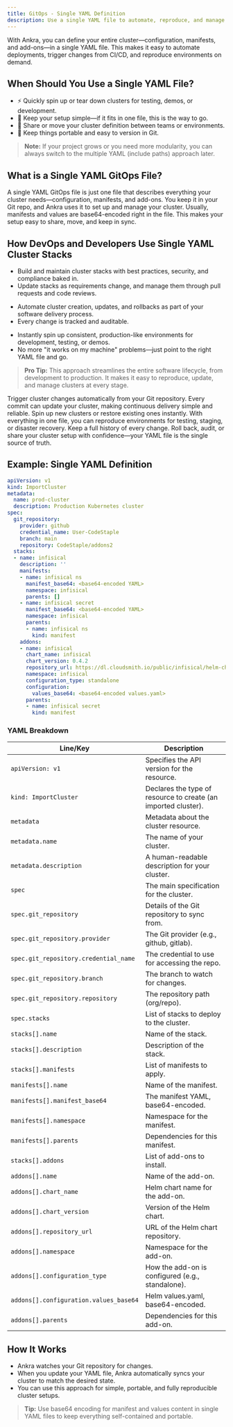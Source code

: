 ```yaml
---
title: GitOps - Single YAML Definition
description: Use a single YAML file to automate, reproduce, and manage your Kubernetes clusters with Ankra and GitOps.
---
```



<Note>
With Ankra, you can define your entire cluster—configuration, manifests, and add-ons—in a single YAML file. This makes it easy to automate deployments, trigger changes from CI/CD, and reproduce environments on demand.
</Note>




## When Should You Use a Single YAML File?

- ⚡️ Quickly spin up or tear down clusters for testing, demos, or development.
- 📄 Keep your setup simple—if it fits in one file, this is the way to go.
- 👥 Share or move your cluster definition between teams or environments.
- 🔁 Keep things portable and easy to version in Git.

> **Note:** If your project grows or you need more modularity, you can always switch to the multiple YAML (include paths) approach later.

## What is a Single YAML GitOps File?

A single YAML GitOps file is just one file that describes everything your cluster needs—configuration, manifests, and add-ons. You keep it in your Git repo, and Ankra uses it to set up and manage your cluster. Usually, manifests and values are base64-encoded right in the file. This makes your setup easy to share, move, and keep in sync.




## How DevOps and Developers Use Single YAML Cluster Stacks

<CardGroup cols={3}>
  <Card title="DevOps" icon="shield">
    <ul>
      <li>Build and maintain cluster stacks with best practices, security, and compliance baked in.</li>
      <li>Update stacks as requirements change, and manage them through pull requests and code reviews.</li>
    </ul>
  </Card>
  <Card title="CI/CD Pipelines" icon="code-branch">
    <ul>
      <li>Automate cluster creation, updates, and rollbacks as part of your software delivery process.</li>
      <li>Every change is tracked and auditable.</li>
    </ul>
  </Card>
  <Card title="Developers" icon="laptop">
    <ul>
      <li>Instantly spin up consistent, production-like environments for development, testing, or demos.</li>
      <li>No more "it works on my machine" problems—just point to the right YAML file and go.</li>
    </ul>
  </Card>
</CardGroup>

> **Pro Tip:** This approach streamlines the entire software lifecycle, from development to production. It makes it easy to reproduce, update, and manage clusters at every stage.

<CardGroup cols={2}>
  <Card title="CI/CD Automation" icon="code-branch">
    Trigger cluster changes automatically from your Git repository. Every commit can update your cluster, making continuous delivery simple and reliable.
  </Card>
  <Card title="On-Demand Environments" icon="rocket">
    Spin up new clusters or restore existing ones instantly. With everything in one file, you can reproduce environments for testing, staging, or disaster recovery.
  </Card>
  <Card title="Great Reproducibility & Audit" icon="check">
    Keep a full history of every change. Roll back, audit, or share your cluster setup with confidence—your YAML file is the single source of truth.
  </Card>
</CardGroup>





## Example: Single YAML Definition

```yaml
apiVersion: v1
kind: ImportCluster
metadata:
  name: prod-cluster
  description: Production Kubernetes cluster
spec:
  git_repository:
    provider: github
    credential_name: User-CodeStaple
    branch: main
    repository: CodeStaple/addons2
  stacks:
  - name: infisical
    description: ''
    manifests:
    - name: infisical ns
      manifest_base64: <base64-encoded YAML>
      namespace: infisical
      parents: []
    - name: infisical secret
      manifest_base64: <base64-encoded YAML>
      namespace: infisical
      parents:
      - name: infisical ns
        kind: manifest
    addons:
    - name: infisical
      chart_name: infisical
      chart_version: 0.4.2
      repository_url: https://dl.cloudsmith.io/public/infisical/helm-charts/helm/charts
      namespace: infisical
      configuration_type: standalone
      configuration:
        values_base64: <base64-encoded values.yaml>
      parents:
      - name: infisical secret
        kind: manifest
```

### YAML Breakdown

| Line/Key | Description |
|---|---|
| `apiVersion: v1` | Specifies the API version for the resource. |
| `kind: ImportCluster` | Declares the type of resource to create (an imported cluster). |
| `metadata` | Metadata about the cluster resource. |
| `metadata.name` | The name of your cluster. |
| `metadata.description` | A human-readable description for your cluster. |
| `spec` | The main specification for the cluster. |
| `spec.git_repository` | Details of the Git repository to sync from. |
| `spec.git_repository.provider` | The Git provider (e.g., github, gitlab). |
| `spec.git_repository.credential_name` | The credential to use for accessing the repo. |
| `spec.git_repository.branch` | The branch to watch for changes. |
| `spec.git_repository.repository` | The repository path (org/repo). |
| `spec.stacks` | List of stacks to deploy to the cluster. |
| `stacks[].name` | Name of the stack. |
| `stacks[].description` | Description of the stack. |
| `stacks[].manifests` | List of manifests to apply. |
| `manifests[].name` | Name of the manifest. |
| `manifests[].manifest_base64` | The manifest YAML, base64-encoded. |
| `manifests[].namespace` | Namespace for the manifest. |
| `manifests[].parents` | Dependencies for this manifest. |
| `stacks[].addons` | List of add-ons to install. |
| `addons[].name` | Name of the add-on. |
| `addons[].chart_name` | Helm chart name for the add-on. |
| `addons[].chart_version` | Version of the Helm chart. |
| `addons[].repository_url` | URL of the Helm chart repository. |
| `addons[].namespace` | Namespace for the add-on. |
| `addons[].configuration_type` | How the add-on is configured (e.g., standalone). |
| `addons[].configuration.values_base64` | Helm values.yaml, base64-encoded. |
| `addons[].parents` | Dependencies for this add-on. |



## How It Works

- Ankra watches your Git repository for changes.
- When you update your YAML file, Ankra automatically syncs your cluster to match the desired state.
- You can use this approach for simple, portable, and fully reproducible cluster setups.


> **Tip:** Use base64 encoding for manifest and values content in single YAML files to keep everything self-contained and portable.


